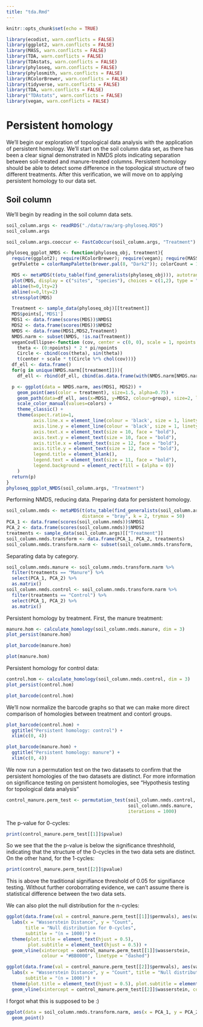 ```yaml
---
title: "tda.Rmd"
---
```


```r
knitr::opts_chunk$set(echo = TRUE)
```

```r
library(ecodist, warn.conflicts = FALSE)
library(ggplot2, warn.conflicts = FALSE)
library(MASS, warn.conflicts = FALSE)
library(TDA, warn.conflicts = FALSE)
library(TDAstats, warn.conflicts = FALSE)
library(phyloseq, warn.conflicts = FALSE)
library(phylosmith, warn.conflicts = FALSE)
library(RColorBrewer, warn.conflicts = FALSE)
library(tidyverse, warn.conflicts = FALSE)
library(TDA, warn.conflicts = FALSE)
library("TDAstats", warn.conflicts = FALSE)
library(vegan, warn.conflicts = FALSE)
```

# Persistent homology

We'll begin our exploration of topological data analysis with the application of persistent homology.  We'll start on the soil column data set, as there has been a clear signal demonstrated in NMDS plots indicating separation between soil-treated and manure-treated columns.  Persistent homology should be able to detect some difference in the topological structure of two different treatments. After this verification, we will move on to applying persistent homology to our data set.

## Soil column 

We'll begin by reading in the soil column data sets.  

```r
soil_column.args <- readRDS("./data/raw/arg-phyloseq.RDS")
soil_column.args
```

```r
soil_column.args.cooccur <- FastCoOccur(soil_column.args, "Treatment")

```

```r
phyloseq_ggplot_NMDS <- function(phyloseq_obj, treatment){
  require(ggplot2); require(RColorBrewer); require(vegan); require(MASS); require(phylosmith)
  getPalette = colorRampPalette(brewer.pal(8, "Dark2")); colorCount = 1 + length(unlist(unique(sample_data(phyloseq_obj)[[treatment]]))); colors = getPalette(colorCount); theme_set(theme_bw())

  MDS <- metaMDS(t(otu_table(find_generalists(phyloseq_obj))), autotransform = FALSE, distance = "bray", k=3, trymax=50)
  plot(MDS, display = c("sites", "species"), choices = c(1,2), type = "p")
  abline(h=0,lty=2)
  abline(v=0,lty=2)
  stressplot(MDS)

  Treatment <- sample_data(phyloseq_obj)[[treatment]]
  MDS$points[,'MDS1']
  MDS1 <- data.frame(scores(MDS))$NMDS1
  MDS2 <- data.frame(scores(MDS))$NMDS2
  NMDS <- data.frame(MDS1,MDS2,Treatment)
  NMDS.narm <- subset(NMDS, !is.na(Treatment))
  veganCovEllipse<-function (cov, center = c(0, 0), scale = 1, npoints = 100){
    theta <- (0:npoints) * 2 * pi/npoints
    Circle <- cbind(cos(theta), sin(theta))
    t(center + scale * t(Circle %*% chol(cov)))}
  df_ell <- data.frame()
  for(g in unique(NMDS.narm[[treatment]])){
    df_ell <- rbind(df_ell, cbind(as.data.frame(with(NMDS.narm[NMDS.narm[,treatment]==g,], veganCovEllipse(cov.wt(cbind(MDS1,MDS2),wt=rep(1/length(MDS1),length(MDS1)))$cov,center=c(mean(MDS1),mean(MDS2))))),group=g))}

  p <- ggplot(data = NMDS.narm, aes(MDS1, MDS2)) +
    geom_point(aes(color = treatment), size=1.5, alpha=0.75) +
    geom_path(data=df_ell, aes(x=MDS1, y=MDS2, colour=group), size=2, linetype=5) +
    scale_color_manual(values=colors) +
    theme_classic() +
    theme(aspect.ratio=1,
          axis.line.x = element_line(colour = 'black', size = 1, linetype = 'solid'),
          axis.line.y = element_line(colour = 'black', size = 1, linetype = 'solid'),
          axis.text.x = element_text(size = 10, face = "bold"),
          axis.text.y = element_text(size = 10, face = "bold"),
          axis.title.x = element_text(size = 12, face = "bold"),
          axis.title.y = element_text(size = 12, face = "bold"),
          legend.title = element_blank(),
          legend.text = element_text(size = 11, face = "bold"),
          legend.background = element_rect(fill = (alpha = 0))
    )
  return(p)
}
phyloseq_ggplot_NMDS(soil_column.args, "Treatment")
```

Performing NMDS, reducing data.  Preparing data for persistent homology.

```r
soil_column.nmds <- metaMDS(t(otu_table(find_generalists(soil_column.args))), autotransform = FALSE,
                            distance = "bray", k = 2, trymax = 50)
PCA_1 <- data.frame(scores(soil_column.nmds))$NMDS1
PCA_2 <- data.frame(scores(soil_column.nmds))$NMDS2
treatments <- sample_data(soil_column.args)[["Treatment"]]
soil_column.nmds.transform <- data.frame(PCA_1, PCA_2, treatments)
soil_column.nmds.transform.narm <- subset(soil_column.nmds.transform, !is.na(treatments))
```

Separating data by category.

```r
soil_column.nmds.manure <- soil_column.nmds.transform.narm %>% 
  filter(treatments == "Manure") %>% 
  select(PCA_1, PCA_2) %>% 
  as.matrix()
soil_column.nmds.control <- soil_column.nmds.transform.narm %>% 
  filter(treatments == "Control") %>% 
  select(PCA_1, PCA_2) %>% 
  as.matrix()
```

Persistent homology by treatment. First, the manure treatment:

```r
manure.hom <- calculate_homology(soil_column.nmds.manure, dim = 3)
plot_persist(manure.hom)
```
```r
plot_barcode(manure.hom)
```
```r
plot(manure.hom)
```

Persistent homology for control data:

```r
control.hom <- calculate_homology(soil_column.nmds.control, dim = 3)
plot_persist(control.hom)
```
```r
plot_barcode(control.hom)
```

We'll now normalize the barcode graphs so that we can make more direct comparison of homologies between treatment and contorl groups.

```r
plot_barcode(control.hom) +
  ggtitle("Persistent homology: control") +
  xlim(c(0, 4))
```
```r
plot_barcode(manure.hom) +
  ggtitle("Persistent homology: manure") +
  xlim(c(0, 4))
```


We now run a permutation test on the two datasets to confirm that the persistent homologies of the two datasets are distinct.  For more information on significance testing on persistent homologies, see "Hypothesis testing for topological data analysis"

```r
control_manure.perm_test <- permutation_test(soil_column.nmds.control, 
                                             soil_column.nmds.manure, 
                                             iterations = 1000)
```

The p-value for 0-cycles:

```r
print(control_manure.perm_test[[1]]$pvalue)
```

So we see that the the p-value is below the significance threshhold, indicating that the structure of the 0-cycles in the two data sets are distinct. On the other hand, for the 1-cycles:

```r
print(control_manure.perm_test[[2]]$pvalue)
```

This is above the traditional signifiance threshold of 0.05 for signifiance testing. Without further coroborrating evidence, we can't assume there is statistical difference between the two data sets.

We can also plot the null distribution for the n-cycles:

```r
ggplot(data.frame(val = control_manure.perm_test[[1]]$permvals), aes(val)) + geom_histogram(binwidth = 0.25) +
  labs(x = "Wasserstein Distance", y = "Count", 
       title = "Null distribution for 0-cycles",
       subtitle = "(n = 1000)") +
  theme(plot.title = element_text(hjust = 0.5), 
        plot.subtitle = element_text(hjust = 0.5)) +
  geom_vline(xintercept = control_manure.perm_test[[1]]$wasserstein, 
             colour = "#BB0000", linetype = "dashed") 
```

```r
ggplot(data.frame(val = control_manure.perm_test[[2]]$permvals), aes(val)) + geom_histogram(binwidth = 0.01) +
  labs(x = "Wasserstein Distance", y = "Count", title = "Null distribution for 2-cycles",
       subtitle = "(n = 1000)") +
  theme(plot.title = element_text(hjust = 0.5), plot.subtitle = element_text(hjust = 0.5)) +
  geom_vline(xintercept = control_manure.perm_test[[2]]$wasserstein, colour = "#BB0000", linetype = "dashed") 
```

I forgot what this is supposed to be :)

```r
ggplot(data = soil_column.nmds.transform.narm, aes(x = PCA_1, y = PCA_2, color = treatments)) +
  geom_point()
```


